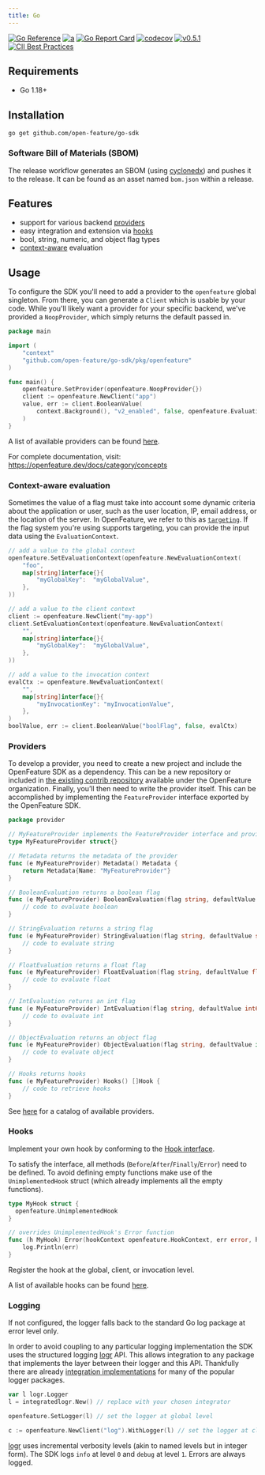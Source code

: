 ```yaml
---
title: Go
---
```


<!--
This content has been automatically generated from go-sdk.

Edits should be made here: https://github.com/open-feature/go-sdk
Once a repo's repo has been updated, docs can be generated by running: yarn update:sdk-docs

Last updated at Fri Jul 14 2023 17:38:10 GMT-0400 (Eastern Daylight Time)
-->

[![Go Reference](https://pkg.go.dev/badge/github.com/open-feature/go-sdk/pkg/openfeature.svg)](https://pkg.go.dev/github.com/open-feature/go-sdk/pkg/openfeature)
[![a](https://img.shields.io/badge/slack-%40cncf%2Fopenfeature-brightgreen?style=flat&logo=slack)](https://cloud-native.slack.com/archives/C0344AANLA1)
[![Go Report Card](https://goreportcard.com/badge/github.com/open-feature/go-sdk)](https://goreportcard.com/report/github.com/open-feature/go-sdk)
[![codecov](https://codecov.io/gh/open-feature/go-sdk/branch/main/graph/badge.svg?token=FZ17BHNSU5)](https://codecov.io/gh/open-feature/go-sdk)
[![v0.5.1](https://img.shields.io/static/v1?label=Specification&message=v0.5.1&color=yellow)](https://github.com/open-feature/spec/tree/v0.5.1)
[![CII Best Practices](https://bestpractices.coreinfrastructure.org/projects/6601/badge)](https://bestpractices.coreinfrastructure.org/projects/6601)

## Requirements

- Go 1.18+

## Installation

```shell
go get github.com/open-feature/go-sdk
```

### Software Bill of Materials (SBOM)

The release workflow generates an SBOM (using [cyclonedx](https://github.com/CycloneDX/cyclonedx-gomod)) and pushes it to the release.
It can be found as an asset named `bom.json` within a release.

## Features

- support for various backend [providers](/docs/reference/concepts/provider)
- easy integration and extension via [hooks](/docs/reference/concepts/hooks)
- bool, string, numeric, and object flag types
- [context-aware](/docs/reference/concepts/evaluation-context) evaluation

## Usage

To configure the SDK you'll need to add a provider to the `openfeature` global singleton.
From there, you can generate a `Client` which is usable by your code.
While you'll likely want a provider for your specific backend, we've provided a `NoopProvider`, which simply returns the default passed in.

```go
package main

import (
    "context"
    "github.com/open-feature/go-sdk/pkg/openfeature"
)

func main() {
    openfeature.SetProvider(openfeature.NoopProvider{})
    client := openfeature.NewClient("app")
    value, err := client.BooleanValue(
        context.Background(), "v2_enabled", false, openfeature.EvaluationContext{},
    )
}
```

A list of available providers can be found [here](/ecosystem?instant_search%5BrefinementList%5D%5Btype%5D%5B0%5D=Provider&instant_search%5BrefinementList%5D%5Btechnology%5D%5B0%5D=Go).

For complete documentation, visit: <https://openfeature.dev/docs/category/concepts>

### Context-aware evaluation

Sometimes the value of a flag must take into account some dynamic criteria about the application or user, such as the user location, IP, email address, or the location of the server.
In OpenFeature, we refer to this as [`targeting`](/specification/glossary#targeting).
If the flag system you're using supports targeting, you can provide the input data using the `EvaluationContext`.

```go
// add a value to the global context
openfeature.SetEvaluationContext(openfeature.NewEvaluationContext(
    "foo",
    map[string]interface{}{
        "myGlobalKey":  "myGlobalValue",
    },
))

// add a value to the client context
client := openfeature.NewClient("my-app")
client.SetEvaluationContext(openfeature.NewEvaluationContext(
    "", 
    map[string]interface{}{
        "myGlobalKey":  "myGlobalValue",
    },
))

// add a value to the invocation context
evalCtx := openfeature.NewEvaluationContext(
    "",
    map[string]interface{}{
        "myInvocationKey": "myInvocationValue",
    },
)
boolValue, err := client.BooleanValue("boolFlag", false, evalCtx)
```

### Providers

To develop a provider, you need to create a new project and include the OpenFeature SDK as a dependency.
This can be a new repository or included in [the existing contrib repository](https://github.com/open-feature/go-sdk-contrib) available under the OpenFeature organization.
Finally, you’ll then need to write the provider itself.
This can be accomplished by implementing the `FeatureProvider` interface exported by the OpenFeature SDK.

```go
package provider

// MyFeatureProvider implements the FeatureProvider interface and provides functions for evaluating flags
type MyFeatureProvider struct{}

// Metadata returns the metadata of the provider
func (e MyFeatureProvider) Metadata() Metadata {
    return Metadata{Name: "MyFeatureProvider"}
}

// BooleanEvaluation returns a boolean flag
func (e MyFeatureProvider) BooleanEvaluation(flag string, defaultValue bool, evalCtx EvaluationContext) BoolResolutionDetail {
    // code to evaluate boolean
}

// StringEvaluation returns a string flag
func (e MyFeatureProvider) StringEvaluation(flag string, defaultValue string, evalCtx EvaluationContext) StringResolutionDetail {
    // code to evaluate string
}

// FloatEvaluation returns a float flag
func (e MyFeatureProvider) FloatEvaluation(flag string, defaultValue float64, evalCtx EvaluationContext) FloatResolutionDetail {
    // code to evaluate float
}

// IntEvaluation returns an int flag
func (e MyFeatureProvider) IntEvaluation(flag string, defaultValue int64, evalCtx EvaluationContext) IntResolutionDetail {
    // code to evaluate int
}

// ObjectEvaluation returns an object flag
func (e MyFeatureProvider) ObjectEvaluation(flag string, defaultValue interface{}, evalCtx EvaluationContext) ResolutionDetail {
    // code to evaluate object
}

// Hooks returns hooks
func (e MyFeatureProvider) Hooks() []Hook {
    // code to retrieve hooks
}
```

See [here](/ecosystem?instant_search%5BrefinementList%5D%5Btype%5D%5B0%5D=Provider&instant_search%5BrefinementList%5D%5Btechnology%5D%5B0%5D=Go) for a catalog of available providers.

### Hooks

Implement your own hook by conforming to the [Hook interface](https://github.com/open-feature/go-sdk/blob/doc-in-readme./pkg/openfeature/hooks.go).

To satisfy the interface, all methods (`Before`/`After`/`Finally`/`Error`) need to be defined.
To avoid defining empty functions
make use of the `UnimplementedHook` struct (which already implements all the empty functions).

```go
type MyHook struct {
  openfeature.UnimplementedHook
}

// overrides UnimplementedHook's Error function
func (h MyHook) Error(hookContext openfeature.HookContext, err error, hookHints openfeature.HookHints) {
    log.Println(err)
}
```

Register the hook at the global, client, or invocation level.

A list of available hooks can be found [here](/ecosystem?instant_search%5BrefinementList%5D%5Btype%5D%5B0%5D=Hook&instant_search%5BrefinementList%5D%5Btechnology%5D%5B0%5D=Go).

### Logging

If not configured, the logger falls back to the standard Go log package at error level only.

In order to avoid coupling to any particular logging implementation the SDK uses the structured logging [logr](https://github.com/go-logr/logr)
API.
This allows integration to any package that implements the layer between their logger and this API.
Thankfully there are already [integration implementations](https://github.com/go-logr/logr#implementations-non-exhaustive)
for many of the popular logger packages.

```go
var l logr.Logger
l = integratedlogr.New() // replace with your chosen integrator

openfeature.SetLogger(l) // set the logger at global level

c := openfeature.NewClient("log").WithLogger(l) // set the logger at client level

```

[logr](https://github.com/go-logr/logr) uses incremental verbosity levels (akin to named levels but in integer form).
The SDK logs `info` at level `0` and `debug` at level `1`.
Errors are always logged.
